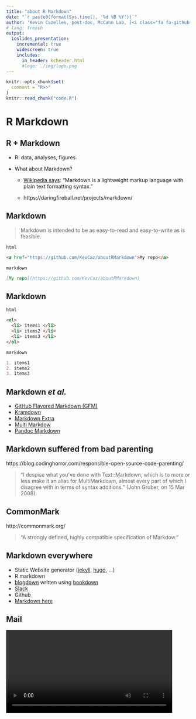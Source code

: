 ```yaml
---
title: "about R Markdown"
date: "`r paste0(format(Sys.time(), '%d %B %Y'))`"
author: 'Kevin Cazelles, post-doc, McCann Lab, [<i class="fa fa-github fa-2x" aria-hidden="true"></i>](https://github.com/KevCaz/aboutRMarkdown)'
# lang: french
output:
  ioslides_presentation:
    incremental: true
    widescreen: true
    includes:
      in_header: kcheader.html
      #logo: ./img/logo.png
---
```



```r
knitr::opts_chunk$set(
  comment = "R>>"
)
knitr::read_chunk("code.R")
```


# R Markdown

## R + Markdown

- R: data, analyses, figures.

- What about Markdown?

  - [Wikipedia says](https://en.wikipedia.org/wiki/Markdown): "Markdown is a lightweight markup language with plain text formatting syntax."

  - https://daringfireball.net/projects/markdown/


## Markdown

> Markdown is intended to be as easy-to-read and easy-to-write as is feasible.

`html`

```html
<a href="https://github.com/KevCaz/aboutRMarkdown">My repo</a>
```

`markdown`

```markdown
[My repo](https://github.com/KevCaz/aboutRMarkdown)
```


## Markdown

`html`

```html
<ol>
  <li> items1 </li>
  <li> items2 </li>
  <li> items3 </li>
</ol>
```

`markdown`

```markdown
1. items1
2. items2
3. items3
```

## Markdown *et al.*

- [GitHub Flavored Markdown (GFM)](https://help.github.com/articles/github-flavored-markdown/)
- [Kramdown](http://kramdown.gettalong.org/syntax.HTML#math-blocks)
- [Markdown Extra](https://michelf.ca/projects/php-markdown/extra/)
- [Multi Markdow](https://github.com/fletcher/MultiMarkdown/wiki/MultiMarkdown-Syntax-Guide#math-support)
- [Pandoc Markdown](http://pandoc.org/README.HTML#pandocs-markdown)


## Markdown suffered from bad parenting

https://blog.codinghorror.com/responsible-open-source-code-parenting/


> "I despise what you've done with Text::Markdown, which is to more or less make it an alias for MultiMarkdown, almost every part of which I disagree with in terms of syntax additions." (John Gruber, on 15 Mar 2008)


## CommonMark

http://commonmark.org/

> "A strongly defined, highly compatible specification of Markdow."

## Markdown everywhere

- Static Website generator ([jekyll](https://jekyllrb.com/), [hugo](https://gohugo.io/), ...)
- R markdown
- [blogdown](https://bookdown.org/yihui/blogdown/) written using [bookdown](https://bookdown.org/yihui/bookdown/)
- [Slack](https://slack.com/)
- Github
- [Markdown here](https://markdown-here.com/)

## Mail

<video width="90%" controls>
 <source src="vid/mail.webm" type="video/webm">
 Your browser does not support the video tag.
</video>


# R + markdown, how?

## One package to rule them all

https://rmarkdown.rstudio.com/


## R package `knitr`

https://yihui.name/knitr/

<br>

\`\`\`{R name, options}

your_code

\`\`\`


## `yaml`

- [Wikipedia says](https://en.wikipedia.org/wiki/YAML): "*YAML (YAML Ain't Markup Language) is a human-readable data serialization language.*"

```YAML
author: Bill June
data: 2018-11-03
```

- metadata of your file

## `pandoc`


https://pandoc.org/


## So

1. writing `.Rmd` document
2. Click to obtain your final document (call `render()`)
3. `knitr` convert code chunk
4. you obtain a `.md` version
5. this `.md` file + yaml ==> pandoc


## Dynamic document

https://cran.r-project.org/web/packages/rmarkdown/


## Analysis

```R
<<code1>>
```

## Figures

```R
seqx <- seq(0,6*pi, 0.02)
plot(seqx, cos(seqx))
```


# Let's practice
